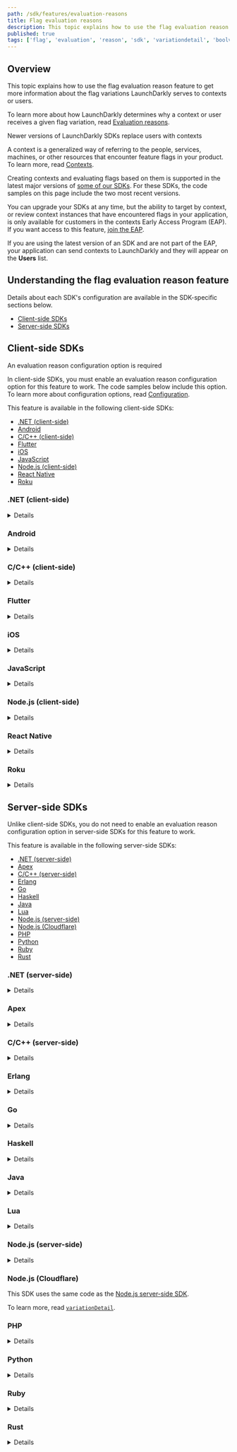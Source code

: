 ```yaml
---
path: /sdk/features/evaluation-reasons
title: Flag evaluation reasons
description: This topic explains how to use the flag evaluation reason feature to get more information about the flag variations LaunchDarkly serves to contexts or users.
published: true
tags: ['flag', 'evaluation', 'reason', 'sdk', 'variationdetail', 'boolvariationdetail', 'stringvariationdetail', 'jsonvariationdetail']
---
```


## Overview

This topic explains how to use the flag evaluation reason feature to get more information about the flag variations LaunchDarkly serves to contexts or users.

To learn more about how LaunchDarkly determines why a context or user receives a given flag variation, read [Evaluation reasons](/sdk/concepts/evaluation-reasons).

<Callout intent="info">
<CalloutTitle>Newer versions of LaunchDarkly SDKs replace users with contexts</CalloutTitle>
<CalloutDescription>

A context is a generalized way of referring to the people, services, machines, or other resources that encounter feature flags in your product. To learn more, read [Contexts](/home/contexts).

Creating contexts and evaluating flags based on them is supported in the latest major versions of [some of our SDKs](/sdk). For these SDKs, the code samples on this page include the two most recent versions.

You can upgrade your SDKs at any time, but the ability to target by context, or review context instances that have encountered flags in your application, is only available for customers in the contexts Early Access Program (EAP). If you want access to this feature, [join the EAP](https://launchdarkly.com/eap).

If you are using the latest version of an SDK and are not part of the EAP, your application can send contexts to LaunchDarkly and they will appear on the **Users** list.

</CalloutDescription>
</Callout>

## Understanding the flag evaluation reason feature

Details about each SDK's configuration are available in the SDK-specific sections below.

* [Client-side SDKs](#client-side-sdks)
* [Server-side SDKs](#server-side-sdks)

## Client-side SDKs

<Callout intent="alert">
<CalloutTitle>An evaluation reason configuration option is required</CalloutTitle>
<CalloutDescription>

In client-side SDKs, you must enable an evaluation reason configuration option for this feature to work. The code samples below include this option. To learn more about configuration options, read [Configuration](/sdk/features/config).

</CalloutDescription>
</Callout>

This feature is available in the following client-side SDKs:

* [.NET (client-side)](#net-client-side)
* [Android](#android)
* [C/C++ (client-side)](#cc-client-side)
* [Flutter](#flutter)
* [iOS](#ios)
* [JavaScript](#javascript)
* [Node.js (client-side)](#nodejs-client-side)
* [React Native](#react-native)
* [Roku](#roku)

### .NET (client-side)

<Details summary="Expand .NET (client-side) code sample">

The `VariationDetail` methods, such as `BoolVariationDetail`, work the same as `Variation`, but also provide additional "reason" information about how a flag value was calculated. For example, you can find out if the context was individually targeted for the flag or was matched by one of the flag's rules. You can examine the "reason" data programmatically, or, if you capture detailed analytics events for flags, view it with Data Export.

Here is an example:

<CodeTabs
  defaultValue="csharp"
  values={[
    { label: 'C#, .NET SDK 3.0', value: 'csharp', },
    { label: 'C#, .NET SDK 2.x', value: 'csharp-2.x' },
  ]
}>
<CodeTabItem value="csharp">

```csharp

Configuration config = Configuration
    .Builder("mobile-key-123abc")
    .EvaluationReasons(true)
    .Build();
LdClient client = LdClient.Init(config, context);

EvaluationDetail<bool> detail =
    client.BoolVariationDetail("bool-flag-key-123abc", false);
    // or StringVariationDetail for a string-valued flag, and so on.

bool value = detail.Value;
int? index = detail.VariationIndex;
EvaluationReason reason = detail.Reason;
```

</CodeTabItem>
<CodeTabItem value="csharp-2.x">

```csharp

Configuration config = Configuration
    .Builder("mobile-key-123abc")
    .EvaluationReasons(true)
    .Build();
LdClient client = LdClient.Init(config, user);

EvaluationDetail<bool> detail =
    client.BoolVariationDetail("bool-flag-key-123abc", false);
    // or StringVariationDetail for a string-valued flag, and so on.

bool value = detail.Value;
int? index = detail.VariationIndex;
EvaluationReason reason = detail.Reason;
```

</CodeTabItem>
</CodeTabs>

To learn more about the `VariationDetail` methods, read [`EvaluationDetail`](https://launchdarkly.github.io/dotnet-client-sdk/api/LaunchDarkly.Sdk.EvaluationDetail-1.html) and [`BoolVariationDetail`](https://launchdarkly.github.io/dotnet-client-sdk/api/LaunchDarkly.Sdk.Client.LdClient.html#LaunchDarkly_Sdk_Client_LdClient_BoolVariationDetail_). To learn more about the configuration option, read [`EvaluationReasons`](https://launchdarkly.github.io/dotnet-client-sdk/api/LaunchDarkly.Sdk.Client.ConfigurationBuilder.html#LaunchDarkly_Sdk_Client_ConfigurationBuilder_EvaluationReasons_System_Boolean_).
</Details>

### Android

<Details summary="Expand Android code sample">

The `variationDetail` methods, such as `boolVariationDetail`, work the same as `variation`. They also provide additional "reason" information about how a flag value was calculated, such as if the context matched a specific rule. You can examine the "reason" data programmatically, or, if you capture detailed analytics events for flags, view it with Data Export.

Here is an example:

<CodeTabs
  defaultValue="java"
  values={[
    { label: 'Java for Android SDK v4.0', value: 'java', },
    { label: 'Java for Android SDK v3.x', value: 'java-v3', }
  ]
}>
<CodeTabItem value="java">

```java
LDConfig ldConfig = new LDConfig.Builder()
  .mobileKey("mobile-key-123abc")
  .evaluationReasons(true)
  .build();
LDClient client = LDClient.init(this.getApplication(), ldConfig, context, secondsToBlock);

EvaluationDetail<Boolean> detail =
  client.boolVariationDetail("flag-key", false);
  // or stringVariationDetail for a string-valued flag, etc.

boolean value = detail.getValue();
Integer index = detail.getVariationIndex();
EvaluationReason reason = detail.getReason();
```

</CodeTabItem>
<CodeTabItem value="java-v3">

```java
LDConfig ldConfig = new LDConfig.Builder()
  .mobileKey("YOUR_MOBILE_KEY")
  .evaluationReasons(true)
  .build();
LDClient client = LDClient.init(this.getApplication(), ldConfig, user, secondsToBlock);

EvaluationDetail<Boolean> detail =
  client.boolVariationDetail("flag-key", false);
  // or stringVariationDetail for a string-valued flag, and so on.

boolean value = detail.getValue();
Integer index = detail.getVariationIndex();
EvaluationReason reason = detail.getReason();
```

</CodeTabItem>
</CodeTabs>

To learn more about the `variationDetail` methods, read [`EvaluationDetail`](https://launchdarkly.github.io/android-client-sdk/com/launchdarkly/sdk/EvaluationDetail.html) and [`getVariationIndex`](https://launchdarkly.github.io/android-client-sdk/com/launchdarkly/sdk/EvaluationDetail.html#getVariationIndex--). To learn more about the configuration option, read [`evaluationReasons`](https://launchdarkly.github.io/android-client-sdk/com/launchdarkly/sdk/android/LDConfig.Builder.html#evaluationReasons(boolean)).

Here is an example of how to access the details of a reason object:

<CodeTabs
  defaultValue="java"
  values={[
    { label: 'Java', value: 'java', },
  ]
}>
<CodeTabItem value="java">

```java
void printReason(EvaluationReason reason) {
  switch (reason.getKind()) {
    case OFF:
      Timber.d("it's off");
      break;
    case FALLTHROUGH:
      Timber.d("fell through");
      break;
    case TARGET_MATCH:
      Timber.d("targeted");
      break;
    case RULE_MATCH:
      EvaluationReason.RuleMatch rm =
        (EvaluationReason.RuleMatch)reason;
      Timber.d("matched rule %d/%s",
               rm.getRuleIndex(),
               rm.getRuleId());
      break;
    case PREREQUISITE_FAILED:
      EvaluationReason.PrerequisiteFailed pf =
        (EvaluationReason.PrerequisiteFailed)reason;
      Timber.d("prereq failed: %s", pf.getPrerequisiteKey());
      break;
    case ERROR:
      EvaluationReason.Error e = (EvaluationReason.Error)reason;
      Timber.d("error: %s", e.getErrorKind());
  }
  // or, if all you want is a simple descriptive string:
  Timber.d(reason.toString());
}
```

</CodeTabItem>
</CodeTabs>

To learn more, read [`EvaluationReason`](https://javadoc.io/static/com.launchdarkly/launchdarkly-android-client-sdk/2.12.0/com/launchdarkly/android/EvaluationReason.html).

</Details>

### C/C++ (client-side)

<Details summary="Expand C/C++ (client-side) code sample">

By passing an `LDVariationDetails` struct to a variation call you can programmatically inspect the reason for a particular evaluation.

The `details.reason` member is the `reason` object described in [Evaluation reasons](/sdk/concepts/evaluation-reasons).

Here is an example:

<CodeTabs
defaultValue="c"
values={[
    { label: 'C', value: 'c'},
    { label: 'C++', value: 'c++'},
]
}>
<CodeTabItem value="c">

```c
struct LDConfig *config = LDConfigNew("mobile-key-123abc");
LDConfigSetUseEvaluationReasons(config, LDBooleanTrue);
struct LDClient *client = LDClientInit(config, user, maxwaitmilliseconds);

LDVariationDetails details;
LDBoolean value;

value = LDBoolVariationDetail(client, "your.feature.key", LDBooleanFalse, &details);

/* inspect details.reason, which is a JSON object */
if (strcmp(LDGetText(LDObjectLookup(details->reason, "errorKind")), "FLAG_NOT_FOUND") == 0) {
    /* ... */
}

LDFreeDetailContents(&details);
```

</CodeTabItem>
<CodeTabItem value="c++">

```cpp
struct LDConfig *config = LDConfigNew("mobile-key-123abc");
LDConfigSetUseEvaluationReasons(config, LDBooleanTrue);
LDClientCPP *client = LDClientCPP::Init(config, user, maxwaitmilliseconds);

LDVariationDetails details;

bool value = client->boolVariationDetail("your.feature.key", false, &details);

/* inspect details.reason, which is a JSON object */
if (strcmp(LDGetText(LDObjectLookup(details->reason, "errorKind")), "FLAG_NOT_FOUND") == 0) {
/* ... */
}

LDFreeDetailContents(&details);
```

</CodeTabItem>
</CodeTabs>

To learn more about the `LDVariationDetails` structure, inspect [`client.h`](https://launchdarkly.github.io/c-client-sdk/structLDVariationDetails.html). To learn more about the configuration option, inspect [`config.h`](https://launchdarkly.github.io/c-client-sdk/config_8h.html).
</Details>

### Flutter

<Details summary="Expand Flutter code sample">

The `variationDetail` methods, such as `boolVariationDetail`, work the same as `variation`. They also provide additional "reason" information about how a flag value was calculated, such as if the user matched a specific rule. You can examine the "reason" data programmatically, or, if you capture detailed analytics events for flags, view it with Data Export.

Here is an example:

<CodeTabs
  defaultValue="dart"
  values={[
    { label: 'Dart', value: 'dart', },
  ]
}>
<CodeTabItem value="dart">

```dart
final LDConfig config = LDConfigBuilder("mobile-key-123abc")
  .evaluationReasons(true)
  .build();
await LDClient.start(config, user);

LDEvaluationDetail<bool> detail =
  await LDClient.boolVariationDetail("flag-key", false);
  // or stringVariationDetail for a string-valued flag, and so on.

bool value = detail.value;
int index = detail.variationIndex;
LDEvaluationReason reason = detail.reason;
```

</CodeTabItem>
</CodeTabs>

To learn more about the `variationDetail` methods, read [`LDEvaluationDetail`](https://launchdarkly.github.io/flutter-client-sdk/launchdarkly_flutter_client_sdk/LDEvaluationDetail-class.html) and [`boolVariationDetail`](https://launchdarkly.github.io/flutter-client-sdk/launchdarkly_flutter_client_sdk/LDClient/boolVariationDetail.html). To learn more about the configuration option, read [`evaluationReasons`](https://launchdarkly.github.io/flutter-client-sdk/launchdarkly_flutter_client_sdk/LDConfigBuilder/evaluationReasons.html).

Here is an example of how to access the details of a reason object:

<CodeTabs
  defaultValue="dart"
  values={[
    { label: 'Dart', value: 'dart', },
  ]
}>
<CodeTabItem value="dart">

```dart
void printReason(LDEvaluationReason reason) {
  switch (reason.kind) {
    case LDKind.OFF:
      print("it's off");
      break;
    case LDKind.FALLTHROUGH:
      print('fell through');
      break;
    case LDKind.TARGET_MATCH:
      print('targeted');
      break;
    case LDKind.RULE_MATCH:
      print('matched rule: ${reason.ruleIndex} ${reason.ruleId}');
      break;
    case LDKind.PREREQUISITE_FAILED:
      print('prereq failed: ${reason.prerequisiteKey}');
      break;
    case LDKind.ERROR:
      print('error: ${reason.errorKind}');
      break;
    default: // LDKind.UNKNOWN
      print('unknown service kind');
  }
}
```

</CodeTabItem>
</CodeTabs>

To learn more, read [`LDEvaluationReason`](https://launchdarkly.github.io/flutter-client-sdk/launchdarkly_flutter_client_sdk/LDEvaluationDetail-class.html).

</Details>

### iOS

<Details summary="Expand iOS code sample">

The `variationDetail` methods, such as `boolVariationDetail`, work the same as the variation methods. They also provide additional "reason" information about how a flag value was calculated, such as if the user matched a specific rule. You can examine the "reason" data programmatically, or, if you capture detailed analytics events for flags, view it with Data Export.

Here is an example:

<CodeTabs
  defaultValue="swift"
  values={[
    { label: 'Swift for iOS SDK v8.0', value: 'swift', },
    { label: 'Objective-C for iOS SDK v8.0', value: 'objc', },
    { label: 'Swift for iOS SDK v7.x', value: 'swift-v7', },
  ]
}>
<CodeTabItem value="swift">

```swift
ldConfig.evaluationReasons = true
LDClient.start(config: ldConfig, context: context)

let detail = client.boolVariationDetail(forKey: "flag-key", defaultValue: false);

let value: Bool = detail.value
let variationIndex: Int? = detail.variationIndex
let reason: [String: LDValue]? = detail.reason
```

</CodeTabItem>
<CodeTabItem value="objc">

```objc
config.evaluationReasons = true;
[LDClient startWithConfiguration:config context:result.success completion: nil];

LDBoolEvaluationDetail *detail = [[LDClient get] boolVariationDetailForKey:@"flag-key" defaultValue:NO];

BOOL value = detail.value;
NSInteger variationIndex = detail.variationIndex;
NSDictionary<NSString*, LDValue*> *reason = detail.reason;
```

</CodeTabItem>
<CodeTabItem value="swift-v7">

```swift
ldConfig.evaluationReasons = true
LDClient.start(config: ldConfig, user: user)

let detail = client.boolVariationDetail(forKey: "flag-key", defaultValue: false);

let value: Bool = detail.value
let variationIndex: Int? = detail.variationIndex
let reason: [String: LDValue]? = detail.reason
```

</CodeTabItem>
</CodeTabs>

To learn more about the `variationDetail` methods, read [`LDEvaluationDetail`](https://launchdarkly.github.io/ios-client-sdk/Classes/LDEvaluationDetail.html) and [`boolVariationDetail`](https://launchdarkly.github.io/ios-client-sdk/Classes/LDClient.html#/s:12LaunchDarkly8LDClientC19boolVariationDetail6forKey12defaultValueAA012LDEvaluationF0CySbGSS_SbtF). To learn more about the configuration option, read [`LDConfig`](https://launchdarkly.github.io/ios-client-sdk/Structs/LDConfig.html).
</Details>

### JavaScript

<Details summary="Expand JavaScript code sample">

The `variationDetail` method lets you evaluate a feature flag with the same parameters you would for `variation`. With `variationDetail`, you receive more information about how the value was calculated.

The variation detail returns in an object containing both the result value and a "reason" object which tells you more information about the flag evaluation. For example, you can find out if the context was individually targeted for the flag or was matched by one of the flag's rules. It also indicates if the flag returned the default value due to an error. You can examine the "reason" data programmatically, or, if you capture detailed analytics events for flags, view it with Data Export.

Here is an example:

<CodeTabs
  defaultValue="js"
  values={[
    { label: 'JavaScript SDK 3.0', value: 'js', },
    { label: 'JavaScript SDK 2.x', value: "js-2.x" },
  ]
}>
<CodeTabItem value="js">

```js
const options = { evaluationReasons: true };
const client = LDClient.initialize('client-side-id-123abc', context, options);

const detail = client.variationDetail('flag-key-123abc', false);

const value = detail.value;
const index = detail.variationIndex;
const reason = detail.reason;
```

</CodeTabItem>
<CodeTabItem value="js-2.x">

```js
const options = { evaluationReasons: true };
const client = LDClient.initialize('client-side-id-123abc', user, options);

const detail = client.variationDetail('flag-key-123abc', false);

const value = detail.value;
const index = detail.variationIndex;
const reason = detail.reason;
```

</CodeTabItem>
</CodeTabs>

To learn more about the `variationDetail` methods, read [`LDEvaluationDetail`](https://launchdarkly.github.io/js-client-sdk/interfaces/LDEvaluationDetail.html) and [`variationDetail`](https://launchdarkly.github.io/js-client-sdk/interfaces/LDClient.html#variationDetail). To learn more about the configuration option, read [`evaluationReasons`](https://launchdarkly.github.io/js-client-sdk/interfaces/LDOptions.html#evaluationReasons).
</Details>

### Node.js (client-side)

<Details summary="Expand Node.js (client-side) code sample">

The `variationDetail` method lets you evaluate a feature flag with the same parameters you would for `variation`. With `variationDetail`, you receive more information about how the value was calculated.

The variation detail returns in an object that contains both the result value and a "reason" object which tells you more information about the flag evaluation. For example, you can find out if the user was individually targeted for the flag or was matched by one of the flag's rules. It also indicates if the flag returned the default value due to an error. You can examine the "reason" data programmatically, or, if you capture detailed analytics events for flags, view it with Data Export.

Here is an example:

<CodeTabs
  defaultValue="js"
  values={[
    { label: 'JavaScript', value: 'js', },
  ]
}>
<CodeTabItem value="js">

```js
const options = { evaluationReasons: true };
const client = LDClient.initialize('client-side-id-123abc', user, options);

const detail = client.variationDetail('flag-key', false);

const value = detail.value;
const index = detail.variationIndex;
const reason = detail.reason;
```

</CodeTabItem>
</CodeTabs>

To learn more about the `variationDetail` method, read [`LDEvaluationDetail`](https://launchdarkly.github.io/node-client-sdk/interfaces/_launchdarkly_node_client_sdk_.ldevaluationdetail.html) and [`variationDetail`](https://launchdarkly.github.io/node-client-sdk/interfaces/_launchdarkly_node_client_sdk_.ldclient.html#variationdetail). To learn more about the configuration option, read [`evaluationReasons`](https://launchdarkly.github.io/node-client-sdk/interfaces/_launchdarkly_node_client_sdk_.ldoptions.html#evaluationreasons).
</Details>

### React Native

<Details summary="Expand React Native code sample">

The `variationDetail` methods work the same as `variation`, but also provide additional `reason` information about how a flag value was calculated. For example, you can find out if the user was individually targeted for the flag or was matched by one of the flag's rules. You can examine the "reason" data programmatically, or, if you capture detailed analytics events for flags, view it with Data Export.

Here is an example:

<CodeTabs
  defaultValue="js"
  values={[
    { label: 'JavaScript', value: 'js', },
  ]
}>
<CodeTabItem value="js">

```js
let config = {
  mobileKey: 'mobile-key-123abc',
  evaluationReasons: true
};
await client.configure(config, user);

const detail =
  client.boolVariationDetail('flag-key-123abc', false);

const value = detail.value;
const index = detail.variationIndex;
const reason = detail.reason;
```

</CodeTabItem>
</CodeTabs>

To learn more about the `variationDetail` methods, read [`LDEvaluationDetail`](https://launchdarkly.github.io/react-native-client-sdk/index.html#LDEvaluationDetail) and [`boolVariationDetail`](https://launchdarkly.github.io/react-native-client-sdk/classes/LDClient.html#boolVariationDetail). To learn more about the configuration option, read [`LDConfig`](https://launchdarkly.github.io/react-native-client-sdk/index.html#LDConfig).
</Details>

### Roku

<Details summary="Expand Roku code sample">

For each variation type there is also an associated version that returns the reason a particular value was returned.

Here is an example:

<CodeTabs
  defaultValue="brightscript"
  values={[
    { label: 'BrightScript', value: 'brightscript', },
  ]
}>
<CodeTabItem value="brightscript">

```brightscript
config.setUseEvaluationReasons(true)

details = launchDarkly.intVariationDetail("flag-key-123abc", 123)

```

</CodeTabItem>
</CodeTabs>

These variation methods return an object containing the keys `value`, `reason`, and `variationIndex`. The `value` field is the result of the evaluation. The `reason` field is an object that explains why the result happened, for example details about a rule match. The reason object will always contain a `kind` field. Lastly the `variationIndex` field contains the ID of the particular value returned. This field may be null.
</Details>

## Server-side SDKs

Unlike client-side SDKs, you do not need to enable an evaluation reason configuration option in server-side SDKs for this feature to work.

This feature is available in the following server-side SDKs:

* [.NET (server-side)](#net-server-side)
* [Apex](#apex)
* [C/C++ (server-side)](#cc-server-side)
* [Erlang](#erlang)
* [Go](#go)
* [Haskell](#haskell)
* [Java](#java)
* [Lua](#lua)
* [Node.js (server-side)](#nodejs-server-side)
* [Node.js (Cloudflare)](#nodejs-cloudflare)
* [PHP](#php)
* [Python](#python)
* [Ruby](#ruby)
* [Rust](#rust)

### .NET (server-side)

<Details summary="Expand .NET (server-side) code sample">

The `VariationDetail` methods, such as [`BoolVariationDetail`](https://launchdarkly.github.io/dotnet-server-sdk/api/LaunchDarkly.Sdk.Server.LdClient.html#LaunchDarkly_Sdk_Server_LdClient_BoolVariationDetail_), work the same as the `Variation` methods, but also provide additional "reason" information about how a flag value was calculated. For example, you can find out if the context was individually targeted for the flag or was matched by one of the flag's rules. You can examine the "reason" data programmatically, or, if you capture detailed analytics events for flags, view it with Data Export.

Here is an example:

<CodeTabs
  defaultValue="csharp"
  values={[
    { label: 'C#, .NET SDK 7.0', value: 'csharp', },
    { label: 'C#, .NET SDK 6.x', value: 'csharp-6.x', },
  ]
}>
<CodeTabItem value="csharp">

```csharp
EvaluationDetail<bool> detail =
    client.BoolVariationDetail("flag-key", myContext, false);
    // or StringVariationDetail for a string-valued flag, etc.

bool value = detail.Value;
int? index = detail.VariationIndex;
EvaluationReason reason = detail.Reason;
```

</CodeTabItem>
<CodeTabItem value="csharp-6.x">

```csharp
EvaluationDetail<bool> detail =
    client.BoolVariationDetail("flag-key-123abc", myUser, false);
    // or StringVariationDetail for a string-valued flag, etc.

bool value = detail.Value;
int? index = detail.VariationIndex;
EvaluationReason reason = detail.Reason;
```

</CodeTabItem>
</CodeTabs>

To learn more, read [`EvaluationDetail`](https://launchdarkly.github.io/dotnet-server-sdk/api/LaunchDarkly.Sdk.EvaluationDetail-1.html), [`BoolVariationDetail`](https://launchdarkly.github.io/dotnet-server-sdk/api/LaunchDarkly.Sdk.Server.LdClient.html#LaunchDarkly_Sdk_Server_LdClient_BoolVariationDetail_).

Here is an example of how to access the details of a reason object:

<CodeTabs
  defaultValue="csharp"
  values={[
    { label: 'C#', value: 'csharp', },
  ]
}>
<CodeTabItem value="csharp">

```csharp
void PrintReason(EvaluationReason reason)
{
  switch (reason.Kind)
  {
    case EvaluationReasonKind.OFF:
      Console.WriteLine("it's off");
      break;
    case EvaluationReasonKind.FALLTHROUGH:
      Console.WriteLine("fell through");
      break;
    case EvaluationReasonKind.TARGET_MATCH:
      Console.WriteLine("targeted");
      break;
    case EvaluationReasonKind.RULE_MATCH:
      var rm = reason as EvaluationReason.RuleMatch;
      Console.WriteLine("matched rule " + rm.RuleIndex + "/" + rm.RuleID);
      break;
    case EvaluationReasonKind.PREREQUISITE_FAILED:
      var pf = reason as EvaluationReason.PrerequisiteFailed;
      Console.WriteLine("prereq failed: " + pf.PrerequisiteKey);
      break;
    case EvaluationReasonKind.ERROR:
      var e = reason as EvaluationReason.Error;
      Console.WriteLine("error: " + e.ErrorKind);
      break;
  }
  // or, if all you want is a simple descriptive string:
  System.out.println(reason.ToString());
}
```

</CodeTabItem>
</CodeTabs>

To learn more, read [`EvaluationReason`](https://launchdarkly.github.io/dotnet-server-sdk/api/LaunchDarkly.Sdk.EvaluationReason.html).

</Details>

### Apex

<Details summary="Expand Apex code sample">

By passing an `LDClient.EvaluationDetail` object to a variation call you can programmatically inspect the reason for a particular evaluation.

Here is an example:

<CodeTabs
  defaultValue="java"
  values={[
    { label: 'Apex', value: 'java', },
  ]
}>
<CodeTabItem value="java">

```java
LDClient.EvaluationDetail details = new LDClient.EvaluationDetail();

Boolean value = client.boolVariation(user, 'your.feature.key', false, details);

/* inspect details here */
if (details.getReason().getKind() == EvaluationReason.Kind.OFF) {
    /* ... */
}
```

</CodeTabItem>
</CodeTabs>
</Details>

### C/C++ (server-side)

<Details summary="Expand C/C++ (server-side) code sample">

By passing an `LDDetails` struct to a variation call you can programmatically inspect the reason for a particular evaluation.

Here is an example:

<CodeTabs
  defaultValue="c"
  values={[
    { label: 'C', value: 'c'},
    { label: 'C++', value: 'c++'},
  ]
}>
<CodeTabItem value="c">

```c
struct LDDetails details;
LDBoolean value;

value = LDBoolVariation(client, user, "your.feature.key", LDBooleanFalse, &details);

/* inspect details here */
if (details.reason == LD_RULE_MATCH) {
    /* ... */
}

LDDetailsClear(&details);
```

</CodeTabItem>
<CodeTabItem value="c++">

```cpp
LDDetails details;

bool value = LDBoolVariation(client, user, "your.feature.key", false, &details);

/* inspect details here */
if (details.reason == LD_RULE_MATCH) {
    /* ... */
}

LDDetailsClear(&details);
```

</CodeTabItem>
</CodeTabs>

To learn more about the `LDDetails` structure, inspect [`variations.h`](https://launchdarkly.github.io/c-server-sdk/structLDDetails.html).
</Details>

### Erlang

<Details summary="Expand Erlang code sample">

The `variation_detail` function is similar to the variation function, but also returns an explanation of the evaluation that you can inspect programmatically.

Here is an example:

<CodeTabs
  defaultValue="erlang"
  values={[
    { label: 'Erlang', value: 'erlang', },
  ]
}>
<CodeTabItem value="erlang">

```
Flag = ldclient:variation_detail(<<"flag-key-123abc">>, #{key => <<"user-key-123abc">>}, false)
```

</CodeTabItem>
</CodeTabs>
</Details>

### Go

<Details summary="Expand Go code sample">

The `VariationDetail` methods, such as [`BoolVariationDetail`](https://pkg.go.dev/github.com/launchdarkly/go-server-sdk/v6#LDClient.BoolVariationDetail), work the same as `Variation`, but also provide additional "reason" information about how a flag value was calculated. For example, you can find out if the context was individually targeted for the flag or was matched by one of the flag's rules. You can examine the "reason" data programmatically, or, if you capture detailed analytics events for flags, view it with Data Export.

Here is an example:

<CodeTabs
  defaultValue="go"
  values={[
    { label: 'Go SDK v6.0', value: 'go', },
    { label: 'Go SDK v5.x', value: 'go-v5' },
  ]
}>

<CodeTabItem value="go">

```go
value, detail, err := client.BoolVariationDetail("flag-key", context, false)
// or StringVariationDetail for a string-valued flag, etc.

index := detail.VariationIndex
reason := detail.Reason

```

</CodeTabItem>
<CodeTabItem value="go-v5">

```go
value, detail, err := client.BoolVariationDetail("flag-key", myUser, false)
// or StringVariationDetail for a string-valued flag, and so on.

index := detail.VariationIndex
reason := detail.Reason

// In Go SDK 5.0 and higher, detail.VariationIndex uses the type ldvalue.OptionalInt, which
// allows an "undefined" state if evaluation failed. In earlier Go SDK versions, it is an
// *int which is nil if evaluation failed.
```

</CodeTabItem>
</CodeTabs>

To learn more, read [`EvaluationDetail`](https://pkg.go.dev/github.com/launchdarkly/go-sdk-common/v3@v3.0.0/ldreason#EvaluationDetail) and [`BoolVariationDetail`](https://pkg.go.dev/github.com/launchdarkly/go-server-sdk/v6#LDClient.BoolVariationDetail).

Here is an example of how to access the details of a reason object:

<CodeTabs
  defaultValue="go"
  values={[
    { label: 'Go SDK v6.0', value: 'go', },
    { label: 'Go SDK v5.x', value: 'go-v5' },
  ]
}>

<CodeTabItem value="go">

```go
import (
    "github.com/launchdarkly/go-sdk-common/v3/ldreason"
)

func PrintReason(reason ldreason.EvaluationReason) {
  switch reason.GetKind() {
  case ldreason.EvalReasonOff:
    fmt.Println("it's off")
  case ldreason.EvalReasonFallthrough:
    fmt.Println("fell through")
  case ldreason.EvalReasonTargetMatch:
    fmt.Println("targeted")
  case ldreason.EvalReasonRuleMatch:
    fmt.Printf("matched rule %d/%s\n", r.GetRuleIndex(), r.GetRuleID())
  case ldreason.EvalReasonPrerequisiteFailed:
    fmt.Printf("prereq failed: %s\n", r.GetPrerequisiteKey())
  case ldreason.EvalReasonError:
    fmt.Printf("error: %s\n", r.GetErrorKind())
  }
  // or, if all you want is a simple descriptive string:
  fmt.Println(reason)
}

```

</CodeTabItem>
<CodeTabItem value="go-v5">

```go
import (
    "gopkg.in/launchdarkly/go-sdk-common.v2/ldreason"
)

func PrintReason(reason ldreason.EvaluationReason) {
  switch reason.GetKind() {
  case ldreason.EvalReasonOff:
    fmt.Println("it's off")
  case ldreason.EvalReasonFallthrough:
    fmt.Println("fell through")
  case ldreason.EvalReasonTargetMatch:
    fmt.Println("targeted")
  case ldreason.EvalReasonRuleMatch:
    fmt.Printf("matched rule %d/%s\n", r.GetRuleIndex(), r.GetRuleID())
  case ldreason.EvalReasonPrerequisiteFailed:
    fmt.Printf("prereq failed: %s\n", r.GetPrerequisiteKey())
  case ldreason.EvalReasonError:
    fmt.Printf("error: %s\n", r.GetErrorKind())
  }
  // or, if all you want is a simple descriptive string:
  fmt.Println(reason)
}

// The example above is for Go SDK 5.0 and higher. In earlier versions, the
// EvaluationReason could be one of several types, such as EvaluationReasonOff,
// so you would need a switch statement with .(type).
```

</CodeTabItem>
</CodeTabs>

To learn more, read [`EvaluationReason`](https://pkg.go.dev/github.com/launchdarkly/go-sdk-common/v3@v3.0.0/ldreason#EvaluationReason).

</Details>

### Haskell

<Details summary="Expand Haskell code sample">

The `variationDetail` functions are similar to the `variation` functions, but they also return an explanation of the evaluation that is programmatically inspectable.

Here is an example:

<CodeTabs
  defaultValue="haskell"
  values={[
    { label: 'Haskell', value: 'haskell', },
  ]
}>
<CodeTabItem value="haskell">

```haskell
details :: IO (EvaluationDetail Bool)
details = boolVariationDetail client user "flag-key-123abc" False
```

</CodeTabItem>
</CodeTabs>

For specific information on the `EvaluationDetail` structure, inspect the `LaunchDarkly.Server.Details` module.
</Details>

### Java

<Details summary="Expand Java code sample">

The `variationDetail` methods, such as [`boolVariationDetail`](https://javadoc.io/doc/com.launchdarkly/launchdarkly-java-server-sdk/latest/com/launchdarkly/sdk/server/LDClient.html#boolVariationDetail(java.lang.String,com.launchdarkly.sdk.LDContext,boolean)), work the same as `variation`, but also provide additional "reason" information about how a flag value was calculated. For example, you can find out if the context was individually targeted for the flag or was matched by one of the flag's rules. You can examine the "reason" data programmatically, or, if you capture detailed analytics events for flags, view it with Data Export.

Here is an example:

<CodeTabs
  defaultValue="java"
  values={[
    { label: 'Java SDK v6.0', value: 'java', },
    { label: 'Java SDK v5.x', value: 'java-v5', },
  ]
}>

<CodeTabItem value="java">

```java
import com.launchdarkly.sdk.*;

EvaluationDetail<Boolean> detail =
  client.boolVariationDetail("flag-key-123abc", context, false);
  // or stringVariationDetail for a string-valued flag, and so on.

boolean value = detail.getValue();
int index = detail.getVariationIndex();       // will be < 0 if evaluation failed
EvaluationReason reason = detail.getReason();
```

</CodeTabItem>
<CodeTabItem value="java-v5">

```java
import com.launchdarkly.sdk.*;

EvaluationDetail<Boolean> detail =
  client.boolVariationDetail("flag-key", myUser, false);
  // or stringVariationDetail for a string-valued flag, and so on.

boolean value = detail.getValue();
int index = detail.getVariationIndex();       // will be < 0 if evaluation failed
EvaluationReason reason = detail.getReason();
```

</CodeTabItem>
</CodeTabs>

To learn more, read [`EvaluationDetail`](https://javadoc.io/doc/com.launchdarkly/launchdarkly-java-server-sdk/latest/com/launchdarkly/sdk/EvaluationDetail.html) and [`boolVariationDetail`](https://javadoc.io/doc/com.launchdarkly/launchdarkly-java-server-sdk/latest/com/launchdarkly/sdk/server/LDClient.html#boolVariationDetail(java.lang.String,com.launchdarkly.sdk.LDContext,boolean)).

Here is an example of how to access the details of a reason object:

<CodeTabs
  defaultValue="java"
  values={[
    { label: 'Java', value: 'java', },
  ]
}>

<CodeTabItem value="java">

```java
void printReason(EvaluationReason reason) {
  switch (reason.getKind()) {
    case OFF:
      System.out.println("it's off");
      break;
    case FALLTHROUGH:
      System.out.println("fell through");
      break;
    case TARGET_MATCH:
      System.out.println("targeted");
      break;
    case RULE_MATCH:
      EvaluationReason.RuleMatch rm = (EvaluationReason.RuleMatch)reason;
      System.out.println("matched rule " + rm.getRuleIndex()
        + "/" + rm.getRuleId());
      break;
    case PREREQUISITE_FAILED:
      EvaluationReason.PrerequisiteFailed pf =
        (EvaluationReason.PrerequisiteFailed)reason;
      System.out.println("prereq failed: " + pf.getPrerequisiteKey());
      break;
    case ERROR:
      EvaluationReason.Error e = (EvaluationReason.Error)reason;
      System.out.println("error: " + e.getErrorKind());
  }
  // or, if all you want is a simple descriptive string:
  System.out.println(reason.toString());
}
```

</CodeTabItem>
</CodeTabs>

To learn more, read [`EvaluationReason`](https://javadoc.io/doc/com.launchdarkly/launchdarkly-java-server-sdk/latest/com/launchdarkly/sdk/EvaluationReason.html).

</Details>

### Lua

<Details summary="Expand Lua code sample">

By using the `*Detail` family of variation calls you can programmatically inspect the reason for a particular evaluation:

<CodeTabs
  defaultValue="lua"
  values={[
    { label: 'Lua', value: 'lua', },
  ]
}>
<CodeTabItem value="lua">

```lua
local details = client:boolVariationDetail(client, user, "your.feature.key", false);

/* inspect details here */
if details.reason == "FLAG_NOT_FOUND" then
end
```

</CodeTabItem>
</CodeTabs>

To learn more about configuration options, read the [API docs](https://launchdarkly.github.io/lua-server-sdk/index.html#Details).
</Details>

### Node.js (server-side)


<Details summary="Expand Node.js (server-side) code sample">

The `variationDetail` method lets you evaluate a feature flag (using the same parameters as you would for `variation`) and receive more information about how the value was calculated.

The variation detail is returned in an object that contains both the result value and a "reason" object which will tell you, for instance, if the context was individually targeted for the flag or was matched by one of the flag's rules. It will also indicate if the flag returned the default value due to an error. You can examine the "reason" data programmatically, or, if you capture detailed analytics events for flags, view it with Data Export.

Here is an example:

<CodeTabs
  defaultValue="js"
  values={[
    { label: 'Node.js SDK v7 (JavaScript)', value: 'js', },
    { label: 'Node.js SDK v7 (TypeScript)', value: 'ts', },
    { label: 'Node.js SDK v6.x and older (JavaScript)', value: 'js-old', },
    { label: 'Node.js SDK v6.x and older (TypeScript)', value: 'ts-old', },
  ]
}>
<CodeTabItem value="js">

```js
var detail = client.variationDetail('flag-key-123abc', context, false);

var value = detail.value;
var index = detail.variationIndex;
var reason = detail.reason;
```

</CodeTabItem>
<CodeTabItem value="ts">

```ts
client.variationDetail('flag-key-123abc', context, false,
  (detail) => {
    const detailValue = detail.value;
    const detailIndex = detail.variationIndex;
    const detailReason = detail.reason;
});
```

</CodeTabItem>
<CodeTabItem value="js-old">

```js
var detail = client.variationDetail('flag-key-123abc', user, false);

var value = detail.value;
var index = detail.variationIndex;
var reason = detail.reason;
```

</CodeTabItem>
<CodeTabItem value="ts-old">

```ts
client.variationDetail('flag-key-123abc', user, false,
  (detail) => {
    const detailValue = detail.value;
    const detailIndex = detail.variationIndex;
    const detailReason = detail.reason;
});
```

</CodeTabItem>
</CodeTabs>

To learn more, read [`LDEvaluationDetail`](https://launchdarkly.github.io/node-server-sdk/interfaces/_launchdarkly_node_server_sdk_.LDEvaluationDetail.html) and [`variationDetail`](https://launchdarkly.github.io/node-server-sdk/interfaces/_launchdarkly_node_server_sdk_.LDClient.html#variationDetail).

Here is an example of how to access the details of a reason object:

<CodeTabs
  defaultValue="js"
  values={[
    { label: 'JavaScript', value: 'js', },
  ]
}>
<CodeTabItem value="js">

```js
function printReason(reason) {
  switch(reason.kind) {
    case "OFF":
      console.log("it's off");
      break;
    case "FALLTHROUGH":
      console.log("fell through");
      break;
    case "TARGET_MATCH":
      console.log("targeted");
      break;
    case "RULE_MATCH":
      console.log("matched rule " + reason.ruleIndex + ", "  + reason.ruleId);
      break;
    case "PREREQUISITE_FAILED":
      console.log("prereq failed: " + reason.prerequisiteKey);
      break;
    case "ERROR":
      console.log("error: " + reason.errorKind);
      break;
  }
}
```

</CodeTabItem>
</CodeTabs>

To learn more, read [`LDEvaluationReason`](https://launchdarkly.github.io/node-server-sdk/interfaces/_launchdarkly_node_server_sdk_.LDEvaluationReason.html).

</Details>

### Node.js (Cloudflare)

This SDK uses the same code as the [Node.js server-side SDK](#nodejs-server-side).

To learn more, read [`variationDetail`](https://launchdarkly.github.io/cloudflare-edge-sdk/interfaces/LDClient.html#variationDetail).

### PHP

<Details summary="Expand PHP code sample">

The `variationDetail` method lets you evaluate a feature flag (using the same parameters as you would for `variation`) and receive more information about how the value was calculated.

The variation detail is returned in an object that contains both the result value and a "reason" object which will tell you, for instance, if the user was individually targeted for the flag or was matched by one of the flag's rules. It will also indicate if the flag returned the default value due to an error. You can examine the "reason" data programmatically, or, if you capture detailed analytics events for flags, view it with Data Export.

Here is an example:

<CodeTabs
  defaultValue="php"
  values={[
    { label: 'PHP', value: 'php', },
  ]
}>
<CodeTabItem value="php">

```php

$detail = $client->variationDetail("flag-key", $myUser, false);

$value = $detail->getValue();
$index = $detail->getVariationIndex();
$reason = $detail->getReason();
```

</CodeTabItem>
</CodeTabs>

To learn more, read [`EvaluationDetail`](https://launchdarkly.github.io/php-server-sdk/classes/LaunchDarkly-EvaluationDetail.html) and [`variationDetail`](https://launchdarkly.github.io/php-server-sdk/classes/LaunchDarkly-LDClient.html#method_variationDetail).

Here is an example of how to access the details of a reason object:

<CodeTabs
  defaultValue="php"
  values={[
    { label: 'PHP', value: 'php', },
  ]
}>
<CodeTabItem value="php">

```php
function printReason($reason) {
  switch ($reason->getKind()) {
    case EvaluationReason::OFF:
      echo("it's off");
      break;
    case EvaluationReason::FALLTHROUGH:
      echo("fell through");
      break;
    case EvaluationReason::TARGET_MATCH:
      echo("targeted");
      break;
    case EvaluationReason::RULE_MATCH:
      echo("matched rule " . $reason->getRuleIndex() .
        "/" . $reason->getRuleId());
      break;
    case EvaluationReason::PREREQUISITE_FAILED:
      echo("prereq failed: " . $reason->getPrerequisiteKey());
      break;
    case EvaluationReason::ERROR:
      echo("error: " . $reason->getErrorKind());
      break;
  }
  // or, if all you want is a simple descriptive string:
  echo($reason);
}
```

</CodeTabItem>
</CodeTabs>

To learn more, read [`EvaluationReason`](https://launchdarkly.github.io/php-server-sdk/classes/LaunchDarkly-EvaluationReason.html).

</Details>

### Python

<Details summary="Expand Python code sample">

The `variation_detail` method lets you evaluate a feature flag with the same parameters as you would for `variation`. You can use this method to receive more information about how the value was calculated.

The variation detail is returned in an object that contains both the result value and a "reason" object which will tell you, for instance, if the context was individually targeted for the flag or was matched by one of the flag's rules. It will also indicate if the flag returned the default value due to an error. You can examine the "reason" data programmatically, or, if you capture detailed analytics events for flags, view it with Data Export.

Here is an example:

<CodeTabs
  defaultValue="python"
  values={[
    { label: 'Python SDK v8.0', value: 'python', },
    { label: 'Python SDK v7.x', value: 'python-v7', },
  ]
}>
<CodeTabItem value="python">

```python
detail = client.variation_detail("flag-key-123abc", my_context, False)
value = detail.value
index = detail.variation_index
reason = detail.reason
```

</CodeTabItem>
<CodeTabItem value="python-v7">

```python
detail = client.variation_detail("flag-key-123abc", my_user, False)
value = detail.value
index = detail.variation_index
reason = detail.reason
```

</CodeTabItem>
</CodeTabs>

To learn more, read [`EvaluationDetail`](https://launchdarkly-python-sdk.readthedocs.io/en/latest/api-main.html#ldclient.evaluation.EvaluationDetail) and [`variation_detail`](https://launchdarkly-python-sdk.readthedocs.io/en/latest/api-main.html#ldclient.client.LDClient.variation_detail).

Here is an example of how to access the details of a reason object:

<CodeTabs
  defaultValue="py"
  values={[
    { label: 'Python', value: 'py', },
  ]
}>
<CodeTabItem value="py">

```python
def print_reason(reason):
  kind = reason["kind"]
  if kind == "OFF":
    print "it's off"
  elif kind == "FALLTHROUGH":
    print "fell through"
  elif kind == "TARGET_MATCH":
    print "targeted"
  elif kind == "RULE_MATCH":
    print "matched rule %d/%s" % (reason["ruleIndex"], reason["ruleId"])
  elif kind == "PREREQUISITE_FAILED":
    print "prereq failed: %s" % reason["prerequisiteKey"]
  elif kind == "ERROR":
    print "error: %s" % reason["errorKind"]
```

</CodeTabItem>
</CodeTabs>

To learn more, read [`EvaluationDetail.reason`](https://launchdarkly-python-sdk.readthedocs.io/en/latest/api-main.html#ldclient.evaluation.EvaluationDetail.reason).

</Details>

### Ruby

<Details summary="Expand Ruby code sample">

The `variation_detail` method lets you evaluate a feature flag (using the same parameters as you would for `variation`) and receive more information about how the value was calculated.

The variation detail is returned in an object that contains both the result value and a "reason" object which will tell you, for instance, if the context was individually targeted for the flag or was matched by one of the flag's rules. It will also indicate if the flag returned the default value due to an error. You can examine the "reason" data programmatically, or, if you capture detailed analytics events for flags, view it with Data Export.

Here is an example:

<CodeTabs
  defaultValue="ruby"
  values={[
    { label: 'Ruby SDK v7.0', value: 'ruby', },
    { label: 'Ruby SDK v6.x', value: 'ruby-v6', },
  ]
}>
<CodeTabItem value="ruby">

```ruby
detail = client.variation_detail("flag-key", my_context, false)
value = detail.value
index = detail.variation_index
reason = detail.reason
```

</CodeTabItem>
<CodeTabItem value="ruby-v6">

```ruby
detail = client.variation_detail("flag-key", my_user, false)
value = detail.value
index = detail.variation_index
reason = detail.reason
```

</CodeTabItem>
</CodeTabs>

To learn more, read [`EvaluationDetail`](https://www.rubydoc.info/gems/launchdarkly-server-sdk/LaunchDarkly/EvaluationDetail) and [`variation_detail`](https://www.rubydoc.info/gems/launchdarkly-server-sdk/LaunchDarkly/LDClient#variation_detail-instance_method).

Here is an example of how to access the details of a reason object:

<CodeTabs
  defaultValue="ruby"
  values={[
    { label: 'Ruby', value: 'ruby', },
  ]
}>
<CodeTabItem value="ruby">

```ruby
def print_reason(reason)
  case reason[:kind]
  when "OFF"
    puts "it's off"
  when "FALLTHROUGH"
    puts "fell through"
  when "TARGET_MATCH"
    puts "targeted"
  when "RULE_MATCH"
    puts "matched rule #{reason[:ruleIndex]}/#{reason[:ruleId]}"
  when "PREREQUISITE_FAILED"
    puts "prereq failed: #{reason[:prerequisiteKey]}"
  when "ERROR"
    puts "error: #{reason[:errorKind]}"
  end
end
```
</CodeTabItem>
</CodeTabs>

To learn more, read [`EvaluationDetail.reason`](https://www.rubydoc.info/gems/launchdarkly-server-sdk/LaunchDarkly/EvaluationDetail#reason-instance_method).

</Details>

### Rust

<Details summary="Expand Rust code sample">

The `variation_detail` methods (for example, [`bool_variation_detail`](https://docs.rs/launchdarkly-server-sdk/latest/launchdarkly_server_sdk/struct.Client.html#method.bool_variation_detail)) let you evaluate a feature flag, using the same parameters as you would for `variation`, and receive more information about how the flag value was calculated. For example, you can find out if the context was individually targeted for the flag or was matched by one of the flag's rules. You can examine the "reason" data programmatically, or, if you capture detailed analytics events for flags, view it with Data Export.

Here is an example:

<CodeTabs
  defaultValue="rust"
  values={[
    { label: 'Rust SDK v1', value: 'rust', },
    { label: 'Rust SDK beta', value: 'rust-beta', },
  ]
}>

<CodeTabItem value="rust">

```rust
let detail = client.bool_variation_detail(&context, "flag-key", false);

let value = detail.value;
let index = detail.variation_index;
let reason = detail.reason;
```
</CodeTabItem>
<CodeTabItem value="rust-beta">

```rust
let detail = client.bool_variation_detail(&user, "flag-key", false);

let value = detail.value;
let index = detail.variation_index;
let reason = detail.reason;
```
</CodeTabItem>
</CodeTabs>

To learn more, read [`variation_detail`](https://docs.rs/launchdarkly-server-sdk/latest/launchdarkly_server_sdk/struct.Client.html#method.variation_detail) and [`bool_variation_detail`](https://docs.rs/launchdarkly-server-sdk/latest/launchdarkly_server_sdk/struct.Client.html#method.bool_variation_detail).

Here is an example of how to access the details of a reason object:

<CodeTabs
  defaultValue="rust"
  values={[
    { label: 'Rust SDK v1', value: 'rust', },
  ]
}>

<CodeTabItem value="rust">

```rust
fn print_reason(reason: Reason) {
    match reason {
        Reason::Off => println!("it's off"),
        Reason::Fallthrough { .. } => println!("fell through"),
        Reason::TargetMatch => println!("targeted"),
        Reason::RuleMatch {
            rule_index,
            rule_id,
            ..
        } => println!("matched rule {}/{}", rule_index, rule_id),
        Reason::PrerequisiteFailed { prerequisite_key } => {
            println!("prereq failed: {}", prerequisite_key)
        }
        Reason::Error { error } => println!("error: {:?}", error),
    };
}
```

</CodeTabItem>
</CodeTabs>

To learn more, read [`Reason`](https://docs.rs/launchdarkly-server-sdk/latest/launchdarkly_server_sdk/enum.Reason.html).

</Details>
